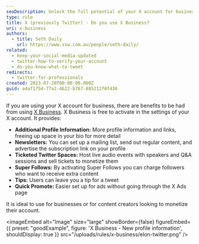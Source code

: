 ```yaml
---
seoDescription: Unlock the full potential of your X account for business and monetize your presence with X Business (was Twitter for Professionals).
type: rule
title: X (previously Twitter) - Do you use X Business?
uri: x-business
authors:
  - title: Seth Daily
    url: https://www.ssw.com.au/people/seth-daily/
related:
  - keep-your-social-media-updated
  - twitter-how-to-verify-your-account
  - do-you-know-what-to-tweet
redirects:
  - twitter-for-professionals
created: 2023-07-20T00:00:00.000Z
guid: a4af175d-77a1-4622-b767-885212f0f436
---
```


If you are using your X account for business, there are benefits to be had from using [X Business](https://business.x.com/en).
X Business is free to activate in the settings of your X account. It provides:

* **Additional Profile Information:** More profile information and links, freeing up space in your bio for more detail
* **Newsletters:** You can set up a mailing list, send out regular content, and advertise the subscription link on your profile
* **Ticketed Twitter Spaces:** Host live audio events with speakers and Q&A sessions and sell tickets to monetize them
* **Super Follows:** By activating Super Follows you can charge followers who want to receive extra content
* **Tips:** Users can leave you a tip for a tweet
* **Quick Promote:** Easier set up for ads without going through the X Ads page

It is ideal to use for businesses or for content creators looking to monetize their account.

<imageEmbed
  alt="Image"
  size="large"
  showBorder={false}
  figureEmbed={{
    preset: "goodExample",
    figure: 'X Business - New profile information',
    shouldDisplay: true
  }}
  src="/uploads/rules/x-business/elon-twitter.png"
/>